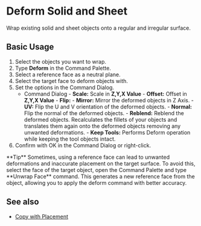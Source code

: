 
# Deform Solid and Sheet 

<Reference shortcut="" command="Deform" button="" />

Wrap existing solid and sheet objects onto a regular and irregular surface.

## Basic Usage

1. Select the objects you want to wrap.
2. Type **Deform** in the Command Palette.
3. Select a reference face as a neutral plane.
4. Select the target face to deform objects with.
5. Set the options in the Command Dialog.
    - <Kst>Command Dialog</Kst>
          - **Scale:** Scale in **Z,Y,X Value**
          - **Offset:** Offset in **Z,Y,X Value**
          - **Flip:** 
                - **Mirror:** Mirror the deformed objects in Z Axis.
                - **UV:** Flip the U and V orientation of the deformed objects.
                - **Normal:** Flip the normal of the deformed objects.
          - **Reblend:** Reblend the deformed objects. Recalculates the fillets of your objects and translates them again onto the deformed objects removing any unwanted deformations.
          <VideoPlayer fileName="deform-solid-reblend"/>
          - **Keep Tools:** Performs Deform operation while keeping the tool objects intact.
6. Confirm with OK in the Command Dialog or right-click.

<VideoPlayer fileName="deform-solid"/>

<Callout type="info" emoji="💡">
**Tip** 
Sometimes, using a reference face can lead to unwanted deformations and inaccurate placement on the target surface. To avoid this, select the face of the target object, open the Command Palette and type **Unwrap Face** command. This generates a new reference face from the object, allowing you to apply the deform command with better accuracy.
      
<VideoPlayer fileName="deform-solid-unwrap"/>
</Callout>

## See also
- [Copy with Placement](/common/copy-with-placement)